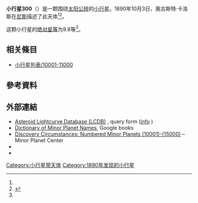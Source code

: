 {{Infobox planet
 | minorplanet     = yes
 | name            = 300 Geraldina
 | background      = #D6D6D6
 | image = 
 | image_size      = 
 | caption         =
 | discovery_ref   =  <ref name="MPC-object" />
 | discoverer      = [[奧古斯特·卡洛斯|奧古斯特·卡洛斯]]
 | discovery_site  = [[尼斯|尼斯]]
 | discovered      = 1890年10月3日
 | mpc_name        = 300 Geraldina
 | alt_names       = 300 Geraldina
 | pronounced      = 
 | named_after     = <ref name="MPC-object" />
 | mp_category     = [[主帶小行星|主帶小行星]] <ref name="MPC-object" /><ref name="jpldata" />
 | orbit_ref       = <ref name="a">[http://ssd.jpl.nasa.gov/sbdb.cgi?sstr=300 300] {{Wayback|url=http://ssd.jpl.nasa.gov/sbdb.cgi?sstr=300 |date=20200803183148 }}，小行星數據庫瀏覽器（JPL Small-Body Database Browser）－[[美国国家航空航天局|美国国家航空航天局]]喷气推进实验室</ref>
 | epoch           = 2018-03-23.0（[[儒略日|JD]] 2458200.5）
 | uncertainty     = 0
 | observation_arc = 
 | aphelion = {{convert|3.388|AU|km|3|abbr=on|lk=out}}
 | perihelion      = {{convert|3.0237429|AU|km|3|abbr=on}}
 | semimajor       = 3.2060768
 | eccentricity    = 0.0568713
 | period          = 5.74[[儒略年|yr]]
 | mean_anomaly    = 56.06570[[度|°]]
 | mean_motion     = {{Deg2DMS|0.17168920|sup=ms}} / day
 | inclination     = 0.73196
 | asc_node        = 42.68123°
 | arg_peri        = 325.30264
 | mean_diameter   = 
 | rotation        = 
 | albedo          =
 | spectral_type   =
 | abs_magnitude   = 9.8<ref name="jpldata" />
}}
'''小行星300'''（{{lang-en|300 Geraldina}}）是一颗围绕[[太阳|太阳]][[公转|公转]]的[[小行星|小行星]]。1890年10月3日，奧古斯特·卡洛斯在[[尼斯|尼斯]]描述了此天体<ref name="a" /><ref>{{cite news|title=小行星列表|url=http://cfa-www.harvard.edu/iau/lists/NumberedMPs.txt|accessdate=2018-10-19|newspaper=哈佛大学|archive-date=2008-05-17|archive-url=https://web.archive.org/web/20080517010638/http://cfa-www.harvard.edu/iau/lists/NumberedMPs.txt|dead-url=no}}</ref>。

这颗小行星的[[绝对星等|绝对星等]]为9.8等<ref name="a" />。

== 相关條目 ==
*[[小行星列表/10001-11000|小行星列表/10001-11000]]

== 參考資料 ==
{{reflist|refs=

<ref name="jpldata">{{cite web
 |type         = 2018-01-26 last obs.
 |title        = JPL Small-Body Database Browser:300 Geraldina-300 Geraldina
 |url          = https://ssd.jpl.nasa.gov/sbdb.cgi?sstr=300
 |publisher    = [[Jet_Propulsion_Laboratory|Jet Propulsion Laboratory]]
 |accessdate   = 28 March 2018
 |archive-date = 2020-08-03
 |archive-url  = https://web.archive.org/web/20200803183148/https://ssd.jpl.nasa.gov/sbdb.cgi?sstr=300
 |dead-url     = no
}}</ref>

<ref name="MPC-object">{{cite web
  |title      = 300 Geraldina
  |work      = Minor Planet Center
  |url      = https://www.minorplanetcenter.net/db_search/show_object?object_id=300
  |accessdate      = 28 March 2018
  |archive-date      = 2016-03-04
  |archive-url      = https://web.archive.org/web/20160304130457/http://minorplanetcenter.net/db_search/show_object?object_id=300
  |dead-url      = no
  }}</ref>

}}

==  外部連結 ==
* [http://www.minorplanet.info/PHP/lcdbsummaryquery.php Asteroid Lightcurve Database (LCDB)] {{Wayback|url=http://www.minorplanet.info/PHP/lcdbsummaryquery.php |date=20171210173955 }}, query form ([http://www.minorplanet.info/lightcurvedatabase.html info] {{Wayback|url=http://www.minorplanet.info/lightcurvedatabase.html |date=20171216050541 }})
* [https://books.google.com/books?id=aeAg1X7afOoC&pg Dictionary of Minor Planet Names], Google books
* [http://www.minorplanetcenter.net/iau/lists/NumberedMPs010001.html Discovery Circumstances: Numbered Minor Planets (10001)-(15000)] {{Wayback|url=http://www.minorplanetcenter.net/iau/lists/NumberedMPs010001.html |date=20180612162317 }} – Minor Planet Center
* {{AstDys|300}}
* {{JPL small body}}

{{Minor Planet Number|[[小行星299|小行星299]]|[[小行星301|小行星301]]}}
{{小天体}}

[[Category:小行星带天体|Category:小行星带天体]]
[[Category:1890年发现的小行星|Category:1890年发现的小行星]]